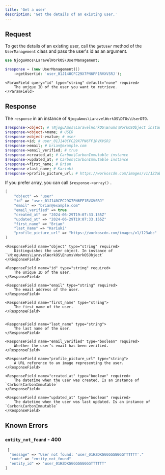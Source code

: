 ```yaml
---
title: 'Get a user'
description: 'Get the details of an existing user.'
---
```


## Request

To get the details of an existing user, call the `getUser` method of the `UserManagement` class and pass the user's id as an argument.

```php
use NjoguAmos\LaravelWorkOS\UserManagement;

$response = (new UserManagement())
    ->getUser(id: 'user_01J140CFC29X7PN6FF1RVXVSRJ');
```

<Accordion title="Parameters">

    <ParamField query="id" type="string" default="none" required>
        The unique ID of the user you want to retrieve.
    </ParamField>

</Accordion>

## Response

The `response` in an instance of `NjoguAmos\LaravelWorkOS\DTOs\UserDTO`.

```php
$response->object; # \NjoguAmos\LaravelWorkOS\Enums\WorkOSObject instance
$response->object->name; # USER
$response->object->value; # user
$response->id; # user_01J140CFC29X7PN6FF1RVXVSRJ
$response->email; # brian@example.com
$response->email_verified; # true
$response->created_at; # Carbon\CarbonImmutable instance
$response->updated_at; # Carbon\CarbonImmutable instance
$response->first_name; # Brian
$response->last_name; # Kariuki
$response->profile_picture_url; # https://workoscdn.com/images/v1/123abc
```

If you prefer array, you can call  `$response->array()` .

```php
[
    "object" => "user"
    "id" => "user_01J140CFC29X7PN6FF1RVXVSRJ"
    "email" => "brian@example.com"
    "email_verified" => true
    "created_at" => "2024-06-29T19:07:33.155Z"
    "updated_at" => "2024-06-29T19:07:33.155Z"
    "first_name" => "Brian"
    "last_name" => "Kariuki"
    "profile_picture_url" => "https://workoscdn.com/images/v1/123abc"
]
```

<Accordion title="Response Parameters">

    <ResponseField name="object" type="string" required>
        Distinguishes the user object. In instance of `\NjoguAmos\LaravelWorkOS\Enums\WorkOSObject`
    </ResponseField>

    <ResponseField name="id" type="string" required>
        The unique ID of the user.
    </ResponseField>

    <ResponseField name="email" type="string" required>
        The email address of the user.
    </ResponseField>

    <ResponseField name="first_name" type="string">
        The first name of the user.
    </ResponseField>


    <ResponseField name="last_name" type="string">
        The last name of the user.
    </ResponseField>

    <ResponseField name="email_verified" type="boolean" required>
        Whether the user’s email has been verified.
    </ResponseField>

    <ResponseField name="profile_picture_url" type="string">
        A URL reference to an image representing the user.
    </ResponseField>

    <ResponseField name="created_at" type="boolean" required>
        The datetime when the user was created. Is an instance of `Carbon\CarbonImmutable`
    </ResponseField>

    <ResponseField name="updated_at" type="boolean" required>
        The datetime when the user was last updated. Is an instance of `Carbon\CarbonImmutable`
    </ResponseField>

</Accordion>

## Known Errors

### `entity_not_found` - 400

```php
 [
  "message" => "User not found: 'user_01HZDKGGGGGGGGGGTTTTTT'."
  "code" => "entity_not_found"
  "entity_id" => "user_01HZDKGGGGGGGGGGTTTTTT"
]
```

